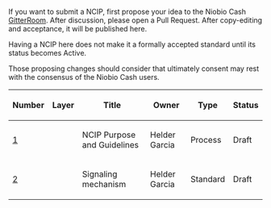 If you want to submit a NCIP, first propose your idea to the Niobio Cash [https://gitter.im/NiobioCoin GitterRoom]. After discussion, please open a Pull Request. After copy-editing and acceptance, it will be published here.

Having a NCIP here does not make it a formally accepted standard until its status becomes Active.

Those proposing changes should consider that ultimately consent may rest with the consensus of the Niobio Cash users.

{| class="wikitable sortable" style="width: auto; text-align: center; font-size: smaller; table-layout: fixed;"
!Number
!Layer
!Title
!Owner
!Type
!Status
|- style="background-color: #ffcfcf"
| [[ncip-0001.mediawiki|1]]
|
| NCIP Purpose and Guidelines
| Helder Garcia
| Process
| Draft
|- style="background-color: #cfffcf"
| [[ncip-0003.mediawiki|2]]
|
| Signaling mechanism
| Helder Garcia
| Standard
| Draft
|}

<!-- IMPORTANT!  See the instructions at the top of this page, do NOT JUST add BIPs here! -->
